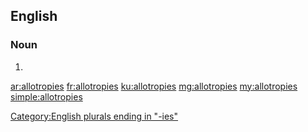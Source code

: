 ==English==

===Noun===
{{head|en|noun plural form}}

# {{plural of|allotropy|lang=en}}

[[Category:English plurals ending in "-ies"]]

[[ar:allotropies]]
[[fr:allotropies]]
[[ku:allotropies]]
[[mg:allotropies]]
[[my:allotropies]]
[[simple:allotropies]]